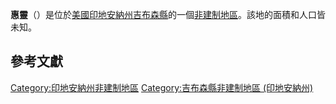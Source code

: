 {{noteTA
|G1=USState
|G2=地名
|G3=Unit
}}
{{Infobox settlement
|official_name            = 惠靈
|native_name = Wheeling
|settlement_type          = [[非建制地區|非建制地區]]
|image_skyline            = Wheeling Bridge.jpg
|imagesize                = 250px
|pushpin_map              = USA Indiana
|pushpin_label            = 惠靈
|pushpin_label_position   = top
|pushpin_map_caption      = 惠靈在印地安納州的位置
|subdivision_type         = [[世界政區索引|國家]]
|subdivision_type1        = [[美国州份|州份]]
|subdivision_type2        = [[印地安納州行政区划|縣]]
|subdivision_name         = [[美国|美国]]
|subdivision_name1        = [[印地安納州|印地安納州]]
|subdivision_name2        = [[吉布森縣_(印地安納州)|吉布森縣]]
|elevation_ft             = 463
|elevation_m              = 141
|area_total_km2           = 
|area_total_sq_mi         = 
|area_land_km2            = 
|area_land_sq_mi          = 
|area_water_km2           = 
|area_water_sq_mi         = 
|population_as_of         = 2010
|population_footnotes     = 
|population_total         = 
|population_metro         = 
|population_density_km2   = auto
|population_density_sq_mi = auto
|timezone                 = [[北美东部时区|北美东部时区]]
|utc_offset               = -5
|coordinates              = {{coord|38|24|47|N|87|27|19|W|display=inline,title}}
| coor_pinpoint           = 
| coordinates_footnotes   = 
|timezone_DST             = EDT
|utc_offset_DST           = -4
|postal_code_type         = [[美國郵區編號|郵區編號]]
|postal_code              = 47649
|area_code                = {{link-en|电话区号812|Area code 812|812}}
|blank_name = [[地名信息系统|GNIS ID]]
|blank_info = 445894<ref name="GNIS">{{cite gnis|445894|Wheeling}}</ref>
}}
'''惠靈'''（{{lang-en|Wheeling}}）是位於[[美國|美國]][[印地安納州|印地安納州]][[吉布森縣_(印地安納州)|吉布森縣]]的一個[[非建制地區|非建制地區]]。該地的面積和人口皆未知。

== 參考文獻 ==
{{reflist}}

{{吉布森縣 (印地安納州)}}

{{DEFAULTSORT:Wheeling}}
[[Category:印地安納州非建制地區|Category:印地安納州非建制地區]]
[[Category:吉布森縣非建制地區_(印地安納州)|Category:吉布森縣非建制地區 (印地安納州)]]

{{Indiana-geo-stub}}